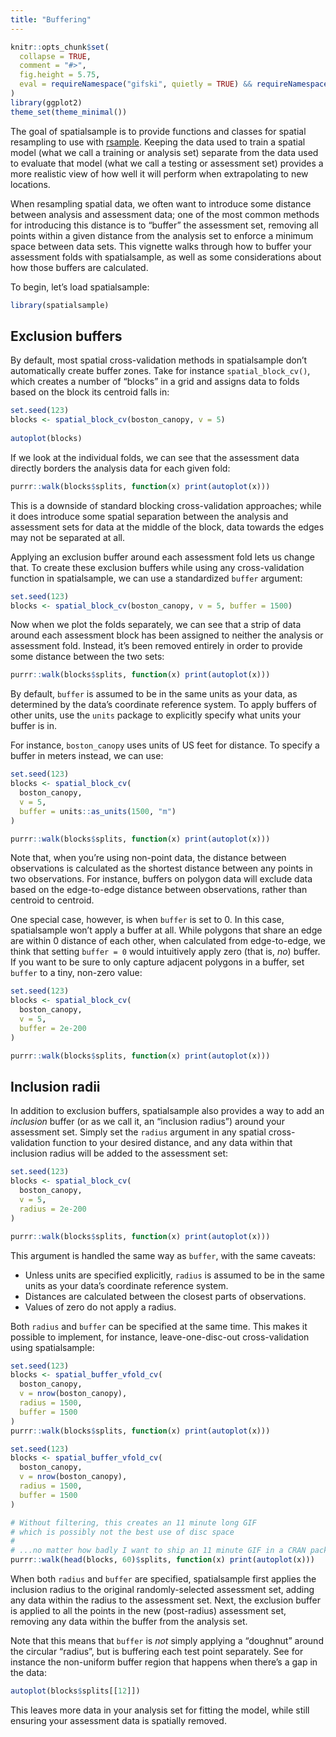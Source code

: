 ```yaml
---
title: "Buffering"
---
```


```r
knitr::opts_chunk$set(
  collapse = TRUE,
  comment = "#>",
  fig.height = 5.75,
  eval = requireNamespace("gifski", quietly = TRUE) && requireNamespace("knitr", quietly = TRUE)
)
library(ggplot2)
theme_set(theme_minimal())
```

The goal of spatialsample is to provide functions and classes for spatial resampling to use with [rsample](https://rsample.tidymodels.org/). Keeping the data used to train a spatial model (what we call a training or analysis set) separate from the data used to evaluate that model (what we call a testing or assessment set) provides a more realistic view of how well it will perform when extrapolating to new locations.

When resampling spatial data, we often want to introduce some distance between analysis and assessment data; one of the most common methods for introducing this distance is to "buffer" the assessment set, removing all points within a given distance from the analysis set to enforce a minimum space between data sets. This vignette walks through how to buffer your assessment folds with spatialsample, as well as some considerations about how those buffers are calculated.

To begin, let's load spatialsample:

```r
library(spatialsample)
```

## Exclusion buffers

By default, most spatial cross-validation methods in spatialsample don't automatically create buffer zones. Take for instance `spatial_block_cv()`, which creates a number of "blocks" in a grid and assigns data to folds based on the block its centroid falls in:

```r
set.seed(123)
blocks <- spatial_block_cv(boston_canopy, v = 5)
  
autoplot(blocks)
```

If we look at the individual folds, we can see that the assessment data directly borders the analysis data for each given fold:

```r
purrr::walk(blocks$splits, function(x) print(autoplot(x)))
```

This is a downside of standard blocking cross-validation approaches; while it does introduce some spatial separation between the analysis and assessment sets for data at the middle of the block, data towards the edges may not be separated at all. 

Applying an exclusion buffer around each assessment fold lets us change that. To create these exclusion buffers while using any cross-validation function in spatialsample, we can use a standardized `buffer` argument:

```r
set.seed(123)
blocks <- spatial_block_cv(boston_canopy, v = 5, buffer = 1500)
```

Now when we plot the folds separately, we can see that a strip of data around each assessment block has been assigned to neither the analysis or assessment fold. Instead, it's been removed entirely in order to provide some distance between the two sets:

```r
purrr::walk(blocks$splits, function(x) print(autoplot(x)))
```

By default, `buffer` is assumed to be in the same units as your data, as determined by the data's coordinate reference system. To apply buffers of other units, use the `units` package to explicitly specify what units your buffer is in.

For instance, `boston_canopy` uses units of US feet for distance. To specify a buffer in meters instead, we can use:

```r
set.seed(123)
blocks <- spatial_block_cv(
  boston_canopy, 
  v = 5, 
  buffer = units::as_units(1500, "m")
)

purrr::walk(blocks$splits, function(x) print(autoplot(x)))
```

Note that, when you're using non-point data, the distance between observations is calculated as the shortest distance between any points in two observations. For instance, buffers on polygon data will exclude data based on the edge-to-edge distance between observations, rather than centroid to centroid.

One special case, however, is when `buffer` is set to 0. In this case, spatialsample won't apply a buffer at all. While polygons that share an edge are within 0 distance of each other, when calculated from edge-to-edge, we think that setting `buffer = 0` would intuitively apply zero (that is, _no_) buffer. If you want to be sure to only capture adjacent polygons in a buffer, set `buffer` to a tiny, non-zero value:

```r
set.seed(123)
blocks <- spatial_block_cv(
  boston_canopy, 
  v = 5, 
  buffer = 2e-200
)

purrr::walk(blocks$splits, function(x) print(autoplot(x)))
```

## Inclusion radii

In addition to exclusion buffers, spatialsample also provides a way to add an _inclusion_ buffer (or as we call it, an "inclusion radius") around your assessment set. Simply set the `radius` argument in any spatial cross-validation function to your desired distance, and any data within that inclusion radius will be added to the assessment set:

```r
set.seed(123)
blocks <- spatial_block_cv(
  boston_canopy, 
  v = 5, 
  radius = 2e-200
)

purrr::walk(blocks$splits, function(x) print(autoplot(x)))
```

This argument is handled the same way as `buffer`, with the same caveats: 

- Unless units are specified explicitly, `radius` is assumed to be in the same units as your data's coordinate reference system.
- Distances are calculated between the closest parts of observations.
- Values of zero do not apply a radius. 

Both `radius` and `buffer` can be specified at the same time. This makes it possible to implement, for instance, leave-one-disc-out cross-validation using spatialsample:

```r
set.seed(123)
blocks <- spatial_buffer_vfold_cv(
  boston_canopy, 
  v = nrow(boston_canopy), 
  radius = 1500,
  buffer = 1500
)
purrr::walk(blocks$splits, function(x) print(autoplot(x)))
```

```r
set.seed(123)
blocks <- spatial_buffer_vfold_cv(
  boston_canopy, 
  v = nrow(boston_canopy), 
  radius = 1500,
  buffer = 1500
)

# Without filtering, this creates an 11 minute long GIF
# which is possibly not the best use of disc space
#
# ...no matter how badly I want to ship an 11 minute GIF in a CRAN package 
purrr::walk(head(blocks, 60)$splits, function(x) print(autoplot(x)))
```

When both `radius` and `buffer` are specified, spatialsample first applies the inclusion radius to the original randomly-selected assessment set, adding any data within the radius to the assessment set. Next, the exclusion buffer is applied to all the points in the new (post-radius) assessment set, removing any data within the buffer from the analysis set. 

Note that this means that `buffer` is _not_ simply applying a "doughnut" around the circular "radius", but is buffering each test point separately. See for instance the non-uniform buffer region that happens when there's a gap in the data:
 
```r
autoplot(blocks$splits[[12]])
```

This leaves more data in your analysis set for fitting the model, while still ensuring your assessment data is spatially removed.
